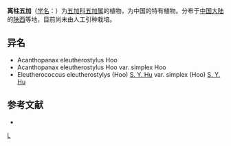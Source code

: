 {{Speciesbox 
| genus = Eleutherococcus
| species = eleutherostylys
| authority = (Hoo)
| subdivision_ranks =[[变种|变种]]
| subdivision =
* 离柱五加 ''E. e.'' var. ''eleutherostylys''
* [[单叶离柱五加|单叶离柱五加]] ''E. e.'' var. ''simplex''
}}

'''离柱五加'''（[[学名|学名]]：{{lang|la|''Eleutherococcus eleutherostylys''}}）为[[五加科|五加科]][[五加属|五加属]]的植物，为中国的特有植物。分布于[[中国大陆|中国大陆]]的[[陕西|陕西]]等地，目前尚未由人工引种栽培。

== 异名 ==
* Acanthopanax eleutherostylus Hoo
* Acanthopanax eleutherostylus Hoo var. simplex Hoo
* Eleutherococcus eleutherostylys (Hoo) [[胡秀英|S. Y. Hu]] var. simplex (Hoo) [[胡秀英|S. Y. Hu]]

== 参考文献 ==
<div class="references-small">
* {{cite web| url =http://www.bioinfo.cn/db05/KmzwSpecies.php?action=view&id=1503| title =离柱五加（原变种）| work =《中国高等植物数据库全库》| publisher =中国科学院微生物研究所| author =昆明植物研究所| accessdate =2009-02-22| deadurl =yes| archiveurl =https://web.archive.org/web/20160305085723/http://www.bioinfo.cn/db05/KmzwSpecies.php?action=view&id=1503| archivedate =2016-03-05}}
</div>

[[Category:五加属|L]]


{{Apiales-stub}}
